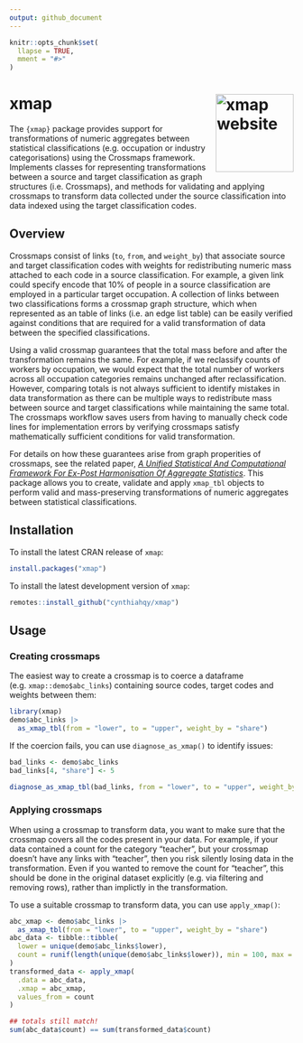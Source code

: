 ```yaml
---
output: github_document
---
```


<!-- README.md is generated from README.Rmd. Please edit that file -->

```r
knitr::opts_chunk$set(
  llapse = TRUE,
  mment = "#>"
)
```

# xmap  <a href="https://cynthiahqy.github.io/xmap/"><img src="man/figures/logo.png" align="right" height="138" alt="xmap website" /></a>

The `{xmap}` package provides support for transformations of numeric aggregates
   between statistical classifications (e.g. occupation or industry categorisations) using the Crossmaps framework.
   Implements classes for representing transformations between a source and target classification
   as graph structures (i.e. Crossmaps), and methods for validating and applying crossmaps to transform
   data collected under the source classification into data indexed using the target classification codes.

## Overview

Crossmaps consist of links (`to`, `from`, and `weight_by`) that associate source and target classification codes with weights for redistributing numeric mass attached to each code in a source classification. For example, a given link could specify encode that 10% of people in a source classification are employed in a particular target occupation. A collection of links between two classifications forms a crossmap graph structure, which when represented as an table of links (i.e. an edge list table) can be easily verified against conditions that are required for a valid transformation of data between the specified classifications.

Using a valid crossmap guarantees that the total mass before and after the transformation remains the same. For example, if we reclassify counts of workers by occupation, we would expect that the total number of workers across all occupation categories remains unchanged after reclassification. However, comparing totals is not always sufficient to identify mistakes in data transformation as there can be multiple ways to redistribute mass between source and target classifications while maintaining the same total. The crossmaps workflow saves users from having to manually check code lines for implementation errors by verifying crossmaps satisfy mathematically sufficient conditions for valid transformation.

For details on how these guarantees arise from graph properities of crossmaps, see the related paper, [*A Unified Statistical And Computational Framework For Ex-Post Harmonisation Of Aggregate Statistics*](https://arxiv.org/abs/2406.14163). This package allows you to create, validate and apply `xmap_tbl` objects to perform valid and mass-preserving transformations of numeric aggregates between statistical classifications.

## Installation

To install the latest CRAN release of `xmap`:

``` r
install.packages("xmap")
```

To install the latest development version of `xmap`:

``` r
remotes::install_github("cynthiahqy/xmap")
```

## Usage

### Creating crossmaps

The easiest way to create a crossmap is to coerce a dataframe (e.g. `xmap::demo$abc_links`) containing source codes, target codes and weights between them:

```r
library(xmap)
demo$abc_links |>
  as_xmap_tbl(from = "lower", to = "upper", weight_by = "share")
```

If the coercion fails, you can use `diagnose_as_xmap()` to identify issues:

```r
bad_links <- demo$abc_links
bad_links[4, "share"] <- 5

diagnose_as_xmap_tbl(bad_links, from = "lower", to = "upper", weight_by = "share")
```

### Applying crossmaps

When using a crossmap to transform data, you want to make sure that the crossmap covers all the codes present in your data. For example, if your data contained a count for the category "teacher", but your crossmap doesn't have any links with "teacher", then you risk silently losing data in the transformation. Even if you wanted to remove the count for "teacher", this should be done in the original dataset explicitly (e.g. via filtering and removing rows), rather than implictly in the transformation.

To use a suitable crossmap to transform data, you can use `apply_xmap()`:

```r
abc_xmap <- demo$abc_links |>
  as_xmap_tbl(from = "lower", to = "upper", weight_by = "share")
abc_data <- tibble::tibble(
  lower = unique(demo$abc_links$lower),
  count = runif(length(unique(demo$abc_links$lower)), min = 100, max = 500)
)
transformed_data <- apply_xmap(
  .data = abc_data,
  .xmap = abc_xmap,
  values_from = count
)

## totals still match!
sum(abc_data$count) == sum(transformed_data$count)
```